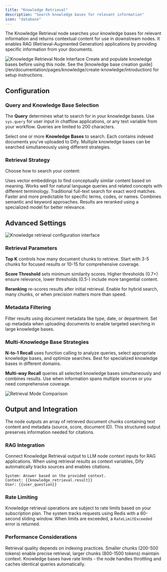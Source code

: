 ```yaml
---
title: "Knowledge Retrieval"
description: "Search knowledge bases for relevant information"
icon: "database"
---
```


The Knowledge Retrieval node searches your knowledge bases for relevant information and returns contextual content for use in downstream nodes. It enables RAG (Retrieval-Augmented Generation) applications by providing specific information from your documents.

<Frame caption="Knowledge Retrieval node configuration">
  <img src="https://assets-docs.dify.ai/dify-enterprise-mintlify/en/guides/workflow/node/d90961c6d794d425a8e11df177315188.png" alt="Knowledge Retrieval Node Interface" />
</Frame>

<Info>
  Create and populate knowledge bases before using this node. See the [knowledge base creation guide](/en/documentation/pages/knowledge/create-knowledge/introduction) for setup instructions.
</Info>

## Configuration

### Query and Knowledge Base Selection

The **Query** determines what to search for in your knowledge bases. Use `sys.query` for user input in chatflow applications, or any text variable from your workflow. Queries are limited to 200 characters.

Select one or more **Knowledge Bases** to search. Each contains indexed documents you've uploaded to Dify. Multiple knowledge bases can be searched simultaneously using different strategies.

### Retrieval Strategy

Choose how to search your content:

<Tabs>
  <Tab title="Semantic Search">
    Uses vector embeddings to find conceptually similar content based on meaning. Works well for natural language queries and related concepts with different terminology.
  </Tab>
  
  <Tab title="Keyword Search">
    Traditional full-text search for exact word matches. Faster and more predictable for specific terms, codes, or names.
  </Tab>
  
  <Tab title="Hybrid Search">
    Combines semantic and keyword approaches. Results are reranked using a specialized model for better relevance.
  </Tab>
</Tabs>

## Advanced Settings

<Frame caption="Advanced retrieval configuration options">
  <img src="https://assets-docs.dify.ai/2025/03/fbd43d558f83b355a1b18ac26a253b84.png" alt="Knowledge retrieval configuration interface" />
</Frame>

### Retrieval Parameters

**Top K** controls how many document chunks to retrieve. Start with 3-5 chunks for focused results or 10-15 for comprehensive coverage.

**Score Threshold** sets minimum similarity scores. Higher thresholds (0.7+) ensure relevance, lower thresholds (0.5-) include more tangential content.

**Reranking** re-scores results after initial retrieval. Enable for hybrid search, many chunks, or when precision matters more than speed.

### Metadata Filtering

Filter results using document metadata like type, date, or department. Set up metadata when uploading documents to enable targeted searching in large knowledge bases.

### Multi-Knowledge Base Strategies

**N-to-1 Recall** uses function calling to analyze queries, select appropriate knowledge bases, and optimize searches. Best for specialized knowledge bases in different domains.

**Multi-way Recall** queries all selected knowledge bases simultaneously and combines results. Use when information spans multiple sources or you need comprehensive coverage.

<Frame caption="Comparison of retrieval strategies for multiple knowledge bases">
  <img src="https://assets-docs.dify.ai/dify-enterprise-mintlify/en/guides/workflow/node/4a3007cda9dfa50ddac3711693725dce.png" alt="Retrieval Mode Comparison" />
</Frame>

## Output and Integration

The node outputs an array of retrieved document chunks containing text content and metadata (source, score, document ID). This structured output preserves information needed for citations.

### RAG Integration

Connect Knowledge Retrieval output to LLM node context inputs for RAG applications. When using retrieval results as context variables, Dify automatically tracks sources and enables citations.

```text
System: Answer based on the provided context.
Context: {{knowledge_retrieval.result}}
User: {{user_question}}
```

### Rate Limiting

Knowledge retrieval operations are subject to rate limits based on your subscription plan. The system tracks requests using Redis with a 60-second sliding window. When limits are exceeded, a `RateLimitExceeded` error is returned.

### Performance Considerations

Retrieval quality depends on indexing practices. Smaller chunks (200-500 tokens) enable precise retrieval, larger chunks (800-1500 tokens) maintain context. Knowledge bases have rate limits - the node handles throttling and caches identical queries automatically.
